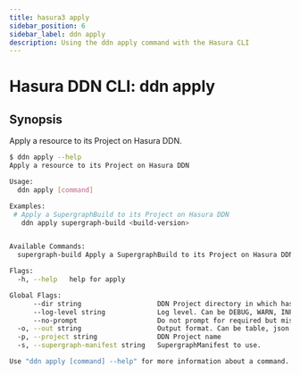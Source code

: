 ```yaml
---
title: hasura3 apply
sidebar_position: 6
sidebar_label: ddn apply
description: Using the ddn apply command with the Hasura CLI
---
```


# Hasura DDN CLI: ddn apply 

## Synopsis
Apply a resource to its Project on Hasura DDN.

```bash
$ ddn apply --help
Apply a resource to its Project on Hasura DDN

Usage:
  ddn apply [command]

Examples:
 # Apply a SupergraphBuild to its Project on Hasura DDN
   ddn apply supergraph-build <build-version>


Available Commands:
  supergraph-build Apply a SupergraphBuild to its Project on Hasura DDN

Flags:
  -h, --help   help for apply

Global Flags:
      --dir string                   DDN Project directory in which hasura.yaml is present (default ".")
      --log-level string             Log level. Can be DEBUG, WARN, INFO, ERROR, or FATAL. (default "INFO")
      --no-prompt                    Do not prompt for required but missing flags
  -o, --out string                   Output format. Can be table, json or yaml. (default "table")
  -p, --project string               DDN Project name
  -s, --supergraph-manifest string   SupergraphManifest to use.

Use "ddn apply [command] --help" for more information about a command.
```

